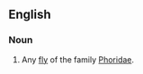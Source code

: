 ==English==

===Noun===
{{en-noun}}

# {{context|biology|lang=en}} Any [[fly]] of the family [[Phoridae]].